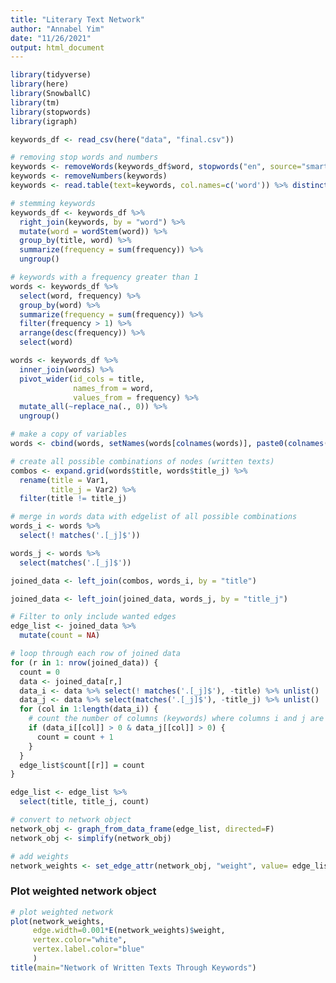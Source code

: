 ```yaml
---
title: "Literary Text Network"
author: "Annabel Yim"
date: "11/26/2021"
output: html_document
---
```


```r
library(tidyverse)
library(here)
library(SnowballC)
library(tm)
library(stopwords)
library(igraph)
```

```r
keywords_df <- read_csv(here("data", "final.csv")) 

# removing stop words and numbers
keywords <- removeWords(keywords_df$word, stopwords("en", source="smart")) 
keywords <- removeNumbers(keywords)
keywords <- read.table(text=keywords, col.names=c('word')) %>% distinct()

# stemming keywords
keywords_df <- keywords_df %>%
  right_join(keywords, by = "word") %>%
  mutate(word = wordStem(word)) %>%
  group_by(title, word) %>%
  summarize(frequency = sum(frequency)) %>% 
  ungroup()
```

```r
# keywords with a frequency greater than 1 
words <- keywords_df %>%
  select(word, frequency) %>%
  group_by(word) %>%
  summarize(frequency = sum(frequency)) %>%
  filter(frequency > 1) %>%
  arrange(desc(frequency)) %>%
  select(word)
```

```r
words <- keywords_df %>%
  inner_join(words) %>%
  pivot_wider(id_cols = title,
              names_from = word,
              values_from = frequency) %>%
  mutate_all(~replace_na(., 0)) %>%
  ungroup()
```

```r
# make a copy of variables
words <- cbind(words, setNames(words[colnames(words)], paste0(colnames(words), "_j")))
```

```r
# create all possible combinations of nodes (written texts)
combos <- expand.grid(words$title, words$title_j) %>% 
  rename(title = Var1,
         title_j = Var2) %>%
  filter(title != title_j)
```

```r
# merge in words data with edgelist of all possible combinations 
words_i <- words %>% 
  select(! matches('.[_j]$'))

words_j <- words %>% 
  select(matches('.[_j]$'))

joined_data <- left_join(combos, words_i, by = "title")

joined_data <- left_join(joined_data, words_j, by = "title_j")
```

```r
# Filter to only include wanted edges
edge_list <- joined_data %>%
  mutate(count = NA)

# loop through each row of joined data 
for (r in 1: nrow(joined_data)) {
  count = 0
  data <- joined_data[r,]
  data_i <- data %>% select(! matches('.[_j]$'), -title) %>% unlist()
  data_j <- data %>% select(matches('.[_j]$'), -title_j) %>% unlist()
  for (col in 1:length(data_i)) {
    # count the number of columns (keywords) where columns i and j are both greater than 0 (had the same keyword) 
    if (data_i[[col]] > 0 & data_j[[col]] > 0) {
      count = count + 1
    }
  }
  edge_list$count[[r]] = count
}
```

```r
edge_list <- edge_list %>%
  select(title, title_j, count)

# convert to network object
network_obj <- graph_from_data_frame(edge_list, directed=F)
network_obj <- simplify(network_obj)
```

```r
# add weights 
network_weights <- set_edge_attr(network_obj, "weight", value= edge_list$count)
```

### Plot weighted network object 
```r
# plot weighted network 
plot(network_weights, 
     edge.width=0.001*E(network_weights)$weight,
     vertex.color="white",
     vertex.label.color="blue"
     )
title(main="Network of Written Texts Through Keywords")
```

